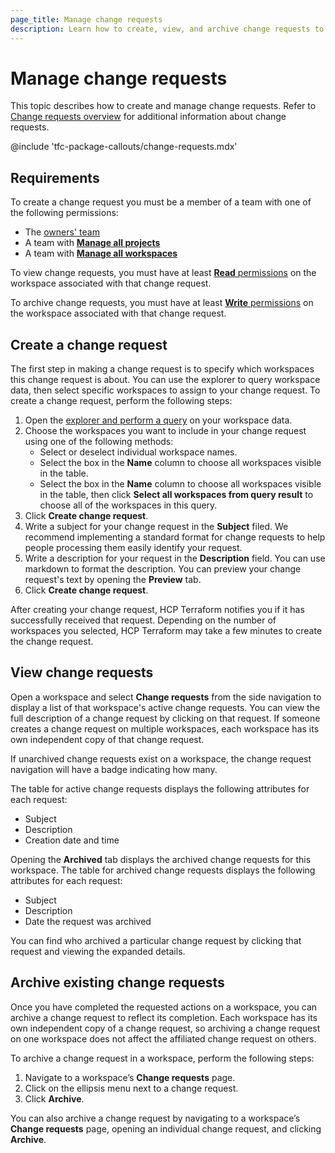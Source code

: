 ```yaml
---
page_title: Manage change requests
description: Learn how to create, view, and archive change requests to manage a backlog of actionable todos on workspaces.  
---
```


# Manage change requests

This topic describes how to create and manage change requests. Refer to [Change requests overview](/terraform/cloud-docs/workspaces/change-requests) for additional information about change requests. 

@include 'tfc-package-callouts/change-requests.mdx'

## Requirements

To create a change request you must be a member of a team with one of the following permissions:

* The [owners' team](/terraform/cloud-docs/users-teams-organizations/permissions#organization-owners)
* A team with [**Manage all projects**](/terraform/cloud-docs/users-teams-organizations/permissions#manage-all-projects)  
* A  team with [**Manage all workspaces**](/terraform/cloud-docs/users-teams-organizations/permissions#manage-all-workspaces)

To view change requests, you must have at least [**Read** permissions](/terraform/cloud-docs/users-teams-organizations/permissions#read) on the workspace associated with that change request.  

To archive change requests, you must have at least [**Write** permissions](/terraform/cloud-docs/users-teams-organizations/permissions#write) on the workspace associated with that change request.  

## Create a change request

The first step in making a change request is to specify which workspaces this change request is about. You can use the explorer to query workspace data, then select specific workspaces to assign to your change request. To create a change request, perform the following steps:

1. Open the [explorer and perform a query](/terraform/cloud-docs/workspaces/explorer) on your workspace data.   
1. Choose the workspaces you want to include in your change request using one of the following methods: 
   * Select or deselect individual workspace names.  
   * Select the box in the **Name** column to choose all workspaces visible in the table.  
   * Select the box in the **Name** column to choose all workspaces visible in the table, then click **Select all workspaces from query result** to choose all of the workspaces in this query.  
1. Click **Create change request**.  
1. Write a subject for your change request in the **Subject** filed. We recommend implementing a standard format for change requests to help people processing them easily identify your request.  
1. Write a description for your request in the **Description** field. You can use markdown to format the description. You can preview your change request's text by opening the **Preview** tab.  
1. Click **Create change request**. 

After creating your change request, HCP Terraform notifies you if it has successfully received that request. Depending on the number of workspaces you selected, HCP Terraform may take a few minutes to create the change request.

## View change requests

Open a workspace and select **Change requests** from the side navigation to display a list of that workspace's active change requests. You can view the full description of a change request by clicking on that request. If someone creates a change request on multiple workspaces, each workspace has its own independent copy of that change request.

If unarchived change requests exist on a workspace, the change request navigation will have a badge indicating how many.

The table for active change requests displays the following attributes for each request:

* Subject  
* Description  
* Creation date and time

Opening the **Archived** tab displays the archived change requests for this workspace. The table for archived change requests displays the following attributes for each request:

* Subject  
* Description  
* Date the request was archived

You can find who archived a particular change request by clicking that request and viewing the expanded details.

## Archive existing change requests

Once you have completed the requested actions on a workspace, you can archive a change request to reflect its completion. Each workspace has its own independent copy of a change request, so archiving a change request on one workspace does not affect the affiliated change request on others. 

To archive a change request in a workspace, perform the following steps:

1. Navigate to a workspace’s **Change requests** page.  
1. Click on the ellipsis menu next to a change request.  
1. Click **Archive**.

You can also archive a change request by navigating to a workspace’s **Change requests** page, opening an individual change request, and clicking **Archive**.
